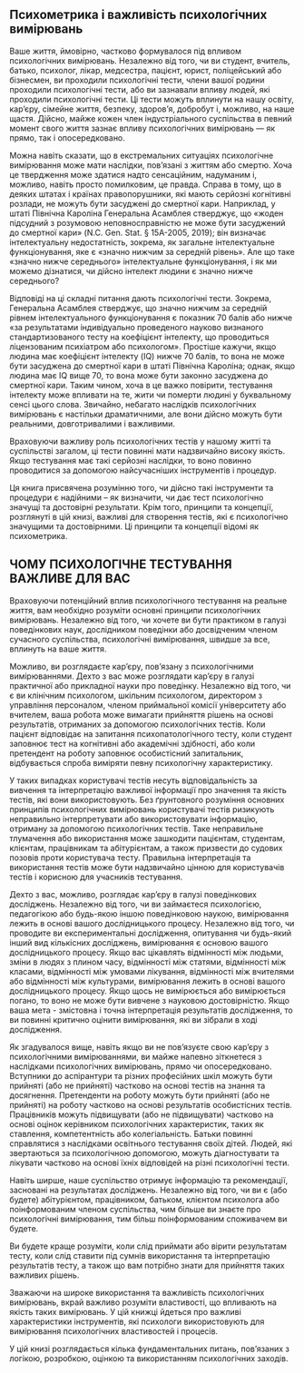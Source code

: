 ## Психометрика і важливість психологічних вимірювань

Ваше життя, ймовірно, частково формувалося під впливом психологічних вимірювань. Незалежно від того, чи ви студент, вчитель, батько, психолог, лікар, медсестра, пацієнт, юрист, поліцейський або бізнесмен, ви проходили психологічні тести, члени вашої родини проходили психологічні тести, або ви зазнавали впливу людей, які проходили психологічні тести. Ці тести можуть вплинути на нашу освіту, кар'єру, сімейне життя, безпеку, здоров'я, добробут і, можливо, на наше щастя. Дійсно, майже кожен член індустріального суспільства в певний момент свого життя зазнає впливу психологічних вимірювань — як прямо, так і опосередковано.

Можна навіть сказати, що в екстремальних ситуаціях психологічне вимірювання може мати наслідки, пов'язані з життям або смертю. Хоча це твердження може здатися надто сенсаційним, надуманим і, можливо, навіть просто помилковим, це правда. Справа в тому, що в деяких штатах і країнах правопорушники, які мають серйозні когнітивні розлади, не можуть бути засуджені до смертної кари. Наприклад, у штаті Північна Кароліна Генеральна Асамблея стверджує, що «жоден підсудний з розумовою неповносправністю не може бути засуджений до смертної кари» (N.C. Gen. Stat. § 15A-2005, 2019); він визначає інтелектуальну недостатність, зокрема, як загальне інтелектуальне функціонування, яке є «значно нижчим за середній рівень». Але що таке «значно нижче середнього» інтелектуальне функціонування, і як ми можемо дізнатися, чи дійсно інтелект людини є значно нижче середнього?

Відповіді на ці складні питання дають психологічні тести. Зокрема, Генеральна Асамблея стверджує, що значно нижчим за середній рівнем інтелектуального функціонування є показник 70 балів або нижче «за результатами індивідуально проведеного науково визнаного стандартизованого тесту на коефіцієнт інтелекту, що проводиться ліцензованим психіатром або психологом». Простіше кажучи, якщо людина має коефіцієнт інтелекту (IQ) нижче 70 балів, то вона не може бути засуджена до смертної кари в штаті Північна Кароліна; однак, якщо людина має IQ вище 70, то вона може бути законно засуджена до смертної кари. Таким чином, хоча в це важко повірити, тестування інтелекту може впливати на те, жити чи померти людині у буквальному сенсі цього слова. Звичайно, небагато наслідків психологічних вимірювань є настільки драматичними, але вони дійсно можуть бути реальними, довготривалими і важливими.

Враховуючи важливу роль психологічних тестів у нашому житті та суспільстві загалом, ці тести повинні мати надзвичайно високу якість. Якщо тестування має такі серйозні наслідки, то воно повинно проводитися за допомогою найсучасніших інструментів і процедур.

Ця книга присвячена розумінню того, чи дійсно такі інструменти та процедури є надійними – як визначити, чи дає тест психологічно значущі та достовірні результати. Крім того, принципи та концепції, розглянуті в цій книзі, важливі для створення тестів, які є психологічно значущими та достовірними. Ці принципи та концепції відомі як психометрика.

## ЧОМУ ПСИХОЛОГІЧНЕ ТЕСТУВАННЯ ВАЖЛИВЕ ДЛЯ ВАС

Враховуючи потенційний вплив психологічного тестування на реальне життя, вам необхідно розуміти основні принципи психологічних вимірювань. Незалежно від того, чи хочете ви бути практиком в галузі поведінкових наук, дослідником поведінки або досвідченим членом сучасного суспільства, психологічні вимірювання, швидше за все, вплинуть на ваше життя.

Можливо, ви розглядаєте кар'єру, пов'язану з психологічними вимірюваннями. Дехто з вас може розглядати кар'єру в галузі практичної або прикладної науки про поведінку. Незалежно від того, чи є ви клінічним психологом, шкільним психологом, директором з управління персоналом, членом приймальної комісії університету або вчителем, ваша робота може вимагати прийняття рішень на основі результатів, отриманих за допомогою психологічних тестів. Коли пацієнт відповідає на запитання психопатологічного тесту, коли студент заповнює тест на когнітивні або академічні здібності, або коли претендент на роботу заповнює особистісний запитальник, відбувається спроба виміряти певну психологічну характеристику.

У таких випадках користувачі тестів несуть відповідальність за вивчення та інтерпретацію важливої інформації про значення та якість тестів, які вони використовують. Без ґрунтовного розуміння основних принципів психологічних вимірювань користувачі тестів ризикують неправильно інтерпретувати або використовувати інформацію, отриману за допомогою психологічних тестів. Таке неправильне тлумачення або використання може зашкодити пацієнтам, студентам, клієнтам, працівникам та абітурієнтам, а також призвести до судових позовів проти користувача тесту. Правильна інтерпретація та використання тестів може бути надзвичайно цінною для користувачів тестів і корисною для учасників тестування.

Дехто з вас, можливо, розглядає кар'єру в галузі поведінкових досліджень. Незалежно від того, чи ви займаєтеся психологією, педагогікою або будь-якою іншою поведінковою наукою, вимірювання лежить в основі вашого дослідницького процесу. Незалежно від того, чи проводите ви експериментальні дослідження, опитування чи будь-який інший вид кількісних досліджень, вимірювання є основою вашого дослідницького процесу. Якщо вас цікавлять відмінності між людьми, зміни в людях з плином часу, відмінності між статями, відмінності між класами, відмінності між умовами лікування, відмінності між вчителями або відмінності між культурами, вимірювання лежить в основі вашого дослідницького процесу. Якщо щось не вимірюється або вимірюється погано, то воно не може бути вивчене з науковою достовірністю. Якщо ваша мета - змістовна і точна інтерпретація результатів дослідження, то ви повинні критично оцінити вимірювання, які ви зібрали в ході дослідження.

Як згадувалося вище, навіть якщо ви не пов'язуєте свою кар'єру з психологічними вимірюваннями, ви майже напевно зіткнетеся з наслідками психологічних вимірювань, прямо чи опосередковано. Вступники до аспірантури та різних професійних шкіл можуть бути прийняті (або не прийняті) частково на основі тестів на знання та досягнення. Претенденти на роботу можуть бути прийняті (або не прийняті) на роботу частково на основі результатів особистісних тестів. Працівників можуть підвищувати (або не підвищувати) частково на основі оцінок керівником психологічних характеристик, таких як ставлення, компетентність або колегіальність. Батьки повинні справлятися з наслідками освітнього тестування своїх дітей. Людей, які звертаються за психологічною допомогою, можуть діагностувати та лікувати частково на основі їхніх відповідей на різні психологічні тести.

Навіть ширше, наше суспільство отримує інформацію та рекомендації, засновані на результатах досліджень. Незалежно від того, чи ви є (або будете) абітурієнтом, працівником, батьком, клієнтом психолога або поінформованим членом суспільства, чим більше ви знаєте про психологічні вимірювання, тим більш поінформованим споживачем ви будете.

Ви будете краще розуміти, коли слід приймати або вірити результатам тесту, коли слід ставити під сумнів використання та інтерпретацію результатів тесту, а також що вам потрібно знати для прийняття таких важливих рішень.

Зважаючи на широке використання та важливість психологічних вимірювань, вкрай важливо розуміти властивості, що впливають на якість таких вимірювань. У цій книжці йдеться про важливі характеристики інструментів, які психологи використовують для вимірювання психологічних властивостей і процесів.

У цій книзі розглядається кілька фундаментальних питань, пов'язаних з логікою, розробкою, оцінкою та використанням психологічних заходів.
